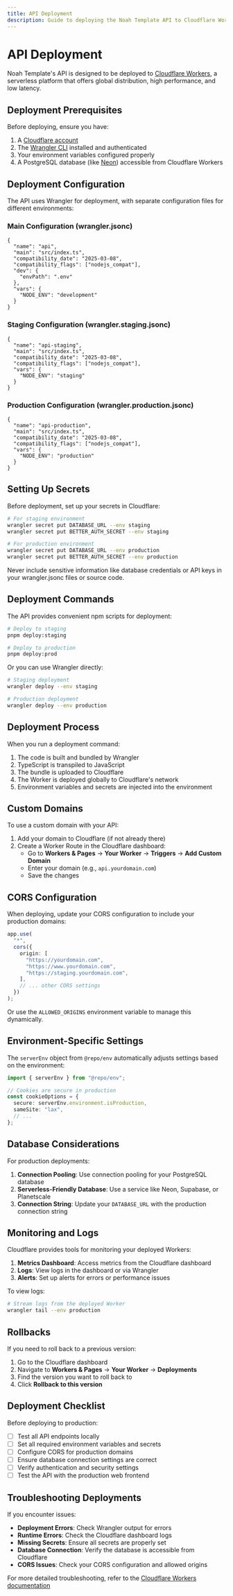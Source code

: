 ```yaml
---
title: API Deployment
description: Guide to deploying the Noah Template API to Cloudflare Workers
---
```


# API Deployment

Noah Template's API is designed to be deployed to [Cloudflare Workers](https://workers.cloudflare.com/), a serverless platform that offers global distribution, high performance, and low latency.

## Deployment Prerequisites

Before deploying, ensure you have:

1. A [Cloudflare account](https://dash.cloudflare.com/sign-up)
2. The [Wrangler CLI](https://developers.cloudflare.com/workers/wrangler/install-and-update/) installed and authenticated
3. Your environment variables configured properly
4. A PostgreSQL database (like [Neon](https://neon.tech/)) accessible from Cloudflare Workers

## Deployment Configuration

The API uses Wrangler for deployment, with separate configuration files for different environments:

### Main Configuration (wrangler.jsonc)

```jsonc
{
  "name": "api",
  "main": "src/index.ts",
  "compatibility_date": "2025-03-08",
  "compatibility_flags": ["nodejs_compat"],
  "dev": {
    "envPath": ".env"
  },
  "vars": {
    "NODE_ENV": "development"
  }
}
```

### Staging Configuration (wrangler.staging.jsonc)

```jsonc
{
  "name": "api-staging",
  "main": "src/index.ts",
  "compatibility_date": "2025-03-08",
  "compatibility_flags": ["nodejs_compat"],
  "vars": {
    "NODE_ENV": "staging"
  }
}
```

### Production Configuration (wrangler.production.jsonc)

```jsonc
{
  "name": "api-production",
  "main": "src/index.ts",
  "compatibility_date": "2025-03-08",
  "compatibility_flags": ["nodejs_compat"],
  "vars": {
    "NODE_ENV": "production"
  }
}
```

## Setting Up Secrets

Before deployment, set up your secrets in Cloudflare:

```bash
# For staging environment
wrangler secret put DATABASE_URL --env staging
wrangler secret put BETTER_AUTH_SECRET --env staging

# For production environment
wrangler secret put DATABASE_URL --env production
wrangler secret put BETTER_AUTH_SECRET --env production
```

<Note title="Security">
  Never include sensitive information like database credentials or API keys in
  your wrangler.jsonc files or source code.
</Note>

## Deployment Commands

The API provides convenient npm scripts for deployment:

```bash
# Deploy to staging
pnpm deploy:staging

# Deploy to production
pnpm deploy:prod
```

Or you can use Wrangler directly:

```bash
# Staging deployment
wrangler deploy --env staging

# Production deployment
wrangler deploy --env production
```

## Deployment Process

When you run a deployment command:

1. The code is built and bundled by Wrangler
2. TypeScript is transpiled to JavaScript
3. The bundle is uploaded to Cloudflare
4. The Worker is deployed globally to Cloudflare's network
5. Environment variables and secrets are injected into the environment

## Custom Domains

To use a custom domain with your API:

1. Add your domain to Cloudflare (if not already there)
2. Create a Worker Route in the Cloudflare dashboard:
   - Go to **Workers & Pages** → **Your Worker** → **Triggers** → **Add Custom Domain**
   - Enter your domain (e.g., `api.yourdomain.com`)
   - Save the changes

## CORS Configuration

When deploying, update your CORS configuration to include your production domains:

```typescript
app.use(
  "*",
  cors({
    origin: [
      "https://yourdomain.com",
      "https://www.yourdomain.com",
      "https://staging.yourdomain.com",
    ],
    // ... other CORS settings
  })
);
```

Or use the `ALLOWED_ORIGINS` environment variable to manage this dynamically.

## Environment-Specific Settings

The `serverEnv` object from `@repo/env` automatically adjusts settings based on the environment:

```typescript
import { serverEnv } from "@repo/env";

// Cookies are secure in production
const cookieOptions = {
  secure: serverEnv.environment.isProduction,
  sameSite: "lax",
  // ...
};
```

## Database Considerations

For production deployments:

1. **Connection Pooling**: Use connection pooling for your PostgreSQL database
2. **Serverless-Friendly Database**: Use a service like Neon, Supabase, or Planetscale
3. **Connection String**: Update your `DATABASE_URL` with the production connection string

## Monitoring and Logs

Cloudflare provides tools for monitoring your deployed Workers:

1. **Metrics Dashboard**: Access metrics from the Cloudflare dashboard
2. **Logs**: View logs in the dashboard or via Wrangler
3. **Alerts**: Set up alerts for errors or performance issues

To view logs:

```bash
# Stream logs from the deployed Worker
wrangler tail --env production
```

## Rollbacks

If you need to roll back to a previous version:

1. Go to the Cloudflare dashboard
2. Navigate to **Workers & Pages** → **Your Worker** → **Deployments**
3. Find the version you want to roll back to
4. Click **Rollback to this version**

## Deployment Checklist

Before deploying to production:

- [ ] Test all API endpoints locally
- [ ] Set all required environment variables and secrets
- [ ] Configure CORS for production domains
- [ ] Ensure database connection settings are correct
- [ ] Verify authentication and security settings
- [ ] Test the API with the production web frontend

## Troubleshooting Deployments

If you encounter issues:

- **Deployment Errors**: Check Wrangler output for errors
- **Runtime Errors**: Check the Cloudflare dashboard logs
- **Missing Secrets**: Ensure all secrets are properly set
- **Database Connection**: Verify the database is accessible from Cloudflare
- **CORS Issues**: Check your CORS configuration and allowed origins

For more detailed troubleshooting, refer to the [Cloudflare Workers documentation](https://developers.cloudflare.com/workers/)